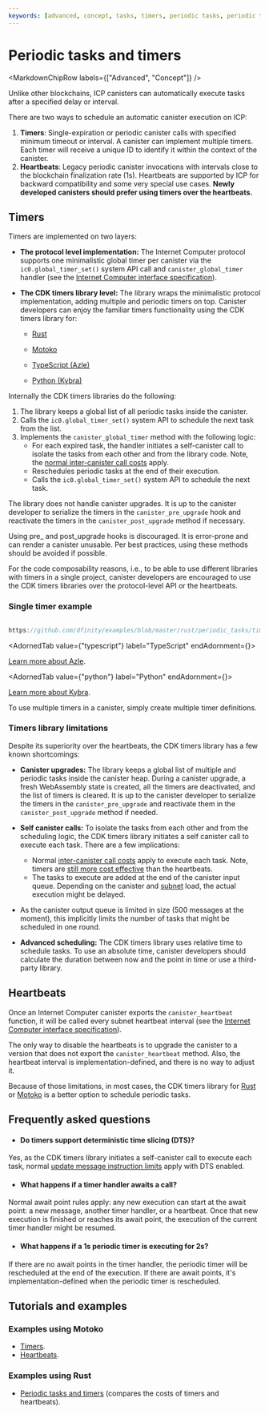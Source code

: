```yaml
---
keywords: [advanced, concept, tasks, timers, periodic tasks, periodic timers]
---
```



# Periodic tasks and timers

<MarkdownChipRow labels={["Advanced", "Concept"]} />

Unlike other blockchains, ICP canisters can automatically execute tasks after a specified delay or interval.

There are two ways to schedule an automatic canister execution on ICP:

1. **Timers**: Single-expiration or periodic canister calls with specified minimum timeout or interval. A canister can implement multiple timers. Each timer will receive a unique ID to identify it within the context of the canister.
2. **Heartbeats**: Legacy periodic canister invocations with intervals close to the blockchain finalization rate (1s). Heartbeats are supported by ICP for backward compatibility and some very special use cases. **Newly developed canisters should prefer using timers over the heartbeats.**

## Timers

Timers are implemented on two layers:

- **The protocol level implementation:** The Internet Computer protocol supports one minimalistic global timer per canister via the `ic0.global_timer_set()` system API call and `canister_global_timer` handler (see the [Internet Computer interface specification](/docs/references/ic-interface-spec#timer)).
- **The CDK timers library level:** The library wraps the minimalistic protocol implementation, adding multiple and periodic timers on top. Canister developers can enjoy the familiar timers functionality using the CDK timers library for:

    - [Rust](https://crates.io/crates/ic-cdk-timers)

    - [Motoko](/docs/motoko/icp-features/timers)

    - [TypeScript (Azle)](https://demergent-labs.github.io/azle/timers.html)

    - [Python (Kybra)](https://demergent-labs.github.io/kybra/timers.html)

Internally the CDK timers libraries do the following:

1. The library keeps a global list of all periodic tasks inside the canister.
2. Calls the `ic0.global_timer_set()` system API to schedule the next task from the list.
3. Implements the `canister_global_timer` method with the following logic:
    - For each expired task, the handler initiates a self-canister call to isolate the tasks from each other and from the library code. Note, the [normal inter-canister call costs](/docs/building-apps/essentials/gas-cost) apply.
    - Reschedules periodic tasks at the end of their execution.
    - Calls the `ic0.global_timer_set()` system API to schedule the next task.

The library does not handle canister upgrades. It is up to the canister developer to serialize the timers in the `canister_pre_upgrade` hook and reactivate the timers in the `canister_post_upgrade` method if necessary.

Using pre_ and post_upgrade hooks is discouraged. It is error-prone and can render a canister unusable. Per best practices, using these methods should be avoided if possible.

For the code composability reasons, i.e., to be able to use different libraries with timers in a single project, canister developers are encouraged to use the CDK timers libraries over the protocol-level API or the heartbeats.

### Single timer example

<AdornedTabs groupId="languages">
<TabItem value="motoko" label="Motoko" default>

```motoko no-repl file=../../motoko/examples/Reminder.mo

```

</TabItem>

<TabItem value="rust" label="Rust">

```rust reference
https://github.com/dfinity/examples/blob/master/rust/periodic_tasks/timer/src/lib.rs#L67-L78

```

</TabItem>

<AdornedTab value={"typescript"} label="TypeScript" endAdornment={<BetaChip />}>

[Learn more about Azle](https://demergent-labs.github.io/azle/timers.html).

</AdornedTab>

<AdornedTab value={"python"} label="Python" endAdornment={<BetaChip />}>

[Learn more about Kybra](https://demergent-labs.github.io/kybra/timers.html).

</AdornedTab>
</AdornedTabs>

To use multiple timers in a canister, simply create multiple timer definitions.

### Timers library limitations

Despite its superiority over the heartbeats, the CDK timers library has a few known shortcomings:

- **Canister upgrades:** The library keeps a global list of multiple and periodic tasks inside the canister heap. During a canister upgrade, a fresh WebAssembly state is created, all the timers are deactivated, and the list of timers is cleared. It is up to the canister developer to serialize the timers in the `canister_pre_upgrade` and reactivate them in the `canister_post_upgrade` method if needed.
- **Self canister calls:** To isolate the tasks from each other and from the scheduling logic, the CDK timers library initiates a self canister call to execute each task. There are a few implications:

    - Normal [inter-canister call costs](/docs/building-apps/essentials/gas-cost) apply to execute each task. Note, timers are [still more cost effective](https://github.com/dfinity/examples/tree/master/rust/periodic_tasks) than the heartbeats.
    - The tasks to execute are added at the end of the canister input queue. Depending on the canister and [subnet](https://learn.internetcomputer.org/hc/en-us/articles/34209955782420-Subnet-Creation) load, the actual execution might be delayed.

- As the canister output queue is limited in size (500 messages at the moment), this implicitly limits the number of tasks that might be scheduled in one round.

- **Advanced scheduling:** The CDK timers library uses relative time to schedule tasks. To use an absolute time, canister developers should calculate the duration between now and the point in time or use a third-party library.

## Heartbeats

Once an Internet Computer canister exports the `canister_heartbeat` function, it will be called every subnet heartbeat interval (see the [Internet Computer interface specification](/docs/references/ic-interface-spec#heartbeat)).

The only way to disable the heartbeats is to upgrade the canister to a version that does not export the `canister_heartbeat` method. Also, the heartbeat interval is implementation-defined, and there is no way to adjust it.

Because of those limitations, in most cases, the CDK timers library for [Rust](https://crates.io/crates/ic-cdk-timers) or [Motoko](/docs/motoko/icp-features/timers) is a better option to schedule periodic tasks.

## Frequently asked questions

- #### Do timers support deterministic time slicing (DTS)?
Yes, as the CDK timers library initiates a self-canister call to execute each task, normal [update message instruction limits](/docs/building-apps/canister-management/resource-limits) apply with DTS enabled.

- #### What happens if a timer handler awaits a call?
Normal await point rules apply: any new execution can start at the await point: a new message, another timer handler, or a heartbeat. Once that new execution is finished or reaches its await point, the execution of the current timer handler might be resumed.

- #### What happens if a 1s periodic timer is executing for 2s?
If there are no await points in the timer handler, the periodic timer will be rescheduled at the end of the execution. If there are await points, it's implementation-defined when the periodic timer is rescheduled.

## Tutorials and examples

### Examples using Motoko

- [Timers](/docs/motoko/icp-features/timers).
- [Heartbeats](/docs/motoko/icp-features/system-functions).

### Examples using Rust

- [Periodic tasks and timers](https://github.com/dfinity/examples/tree/master/rust/periodic_tasks) (compares the costs of timers and heartbeats).
